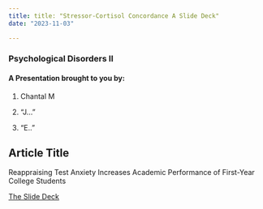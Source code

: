 ```yaml
---
title: title: "Stressor-Cortisol Concordance A Slide Deck"
date: "2023-11-03"

---
```


### Psychological Disorders II

#### A Presentation brought to you by:

1.  Chantal M

2.  "J..."

3. "E.."

## Article Title

Reappraising Test Anxiety Increases Academic Performance of First-Year College Students


[The Slide Deck](slides_here/slides2.qmd)
